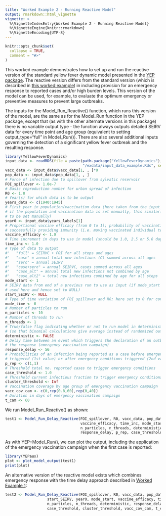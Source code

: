 ```yaml
---
title: "Worked Example 2 - Running Reactive Model"
output: rmarkdown::html_vignette
vignette: >
  %\VignetteIndexEntry{Worked Example 2 - Running Reactive Model}
  %\VignetteEngine{knitr::rmarkdown}
  %\VignetteEncoding{UTF-8}
---
```


```r
knitr::opts_chunk$set(
  collapse = TRUE,
  comment = "#>"
)
```

This worked example demonstrates how to set up and run the reactive version of the standard yellow fever dynamic model presented in the [YEP package](https://mrc-ide.github.io/YEP/index.html). The reactive version differs from the standard version (which is described in [this worked example](https://mrc-ide.github.io/YEP/articles/BWorkedExampleAModelRun.html)) in including provision for an emergency response to reported cases and/or high burden levels. This version of the model can be used, for example, to evaluate the optimum emergency or preventive measures to prevent large outbreaks.

The inputs for the Model_Run_Reactive() function, which runs this version of the model, are the same as for the Model_Run function in the YEP package, except that (as with the other alternate versions in this package) there is no variable output type - the function always outputs detailed SEIRV data for every time point and age group (equivalent to setting output_type="full" in Model_Run()). There are also several additional inputs governing the detection of a significant yellow fever outbreak and the resulting response.

```r
library(YellowFeverDynamics)
input_data <- readRDS(file = paste(path.package("YellowFeverDynamics"), 
                                   "/exdata/input_data_example.Rds", sep = ""))
vacc_data <- input_data$vacc_data[1, , ]*0
pop_data <- input_data$pop_data[1, , ]  
# Force of infection due to spillover from sylvatic reservoir
FOI_spillover <- 1.0e-7 
# Basic reproduction number for urban spread of infection
R0 <- 1.0             
# Year(s) for which data is to be output
years_data <- c(1940:1945)        
# First year in population/vaccination data (here taken from the input data set; 
# if the population and vaccination data is set manually, this similarly needs 
# to be set manually)
year0 <- input_data$years_labels[1]
# Proportional vaccine efficacy (from 0 to 1); probability of vaccination 
# successfully providing immunity (i.e. moving vaccinated individual to group V)
vaccine_efficacy <- 1.0      
# Time increment in days to use in model (should be 1.0, 2.5 or 5.0 days)
time_inc <- 1.0     
# Type of data to output
#'   "full" = SEIRVC + FOI for all steps and ages
#'   "case" = annual total new infections (C) summed across all ages
#'   "sero" = annual SEIRV
#'   "case+sero" = annual SEIRVC, cases summed across all ages
#'   "case_alt" = annual total new infections not combined by age
#'   "case_alt2" = total new infections combined by age for all steps
mode_start <- 1           
# SEIRV data from end of a previous run to use as input (if mode_start = 2; not 
# used here and hence set to NULL)
start_SEIRV <- NULL   
# Type of time variation of FOI_spillover and R0; here set to 0 for constant values
mode_time <- 0
# Number of particles to run
n_particles <- 10     
# Number of threads to run
n_threads <- 1   
# True/false flag indicating whether or not to run model in deterministic mode
# (so that binomial calculations give average instead of randomized output)
deterministic <- FALSE
# Delay time between an event which triggers the declaration of an outbreak and
# the response (emergency vaccination campaign)
response_delay <- 56
# Probabilities of an infection being reported as a case before emergency conditions
# triggered (1st value) or after emergency conditions triggered (2nd value)
p_rep <- c(1,1)
# Threshold total no. reported cases to trigger emergency conditions
case_threshold <- 1.0
# Threshold current infectious fraction to trigger emergency conditions
cluster_threshold <- Inf
# Vaccination coverage by age group of emergency vaccination campaign
vacc_cov_cam <- c(0,rep(0.8,60),rep(0,40))
# Duration in days of emergency vaccination campaign
t_cam <- 60
```

We run Model_Run_Reactive() as shown:

```r
test1 <- Model_Run_Delay_Reactive(FOI_spillover, R0, vacc_data, pop_data, years_data, year0,
                                  vaccine_efficacy, time_inc, mode_start, start_SEIRV, mode_time, 
                                  n_particles, n_threads, deterministic,
                                  response_delay, p_rep, case_threshold, cluster_threshold, vacc_cov_cam, t_cam)
```

As with YEP::Model_Run(), we can plot the output, including the application of the emergency vaccination campaign when the first case is reported:

```r
library(YEPaux)
plot <- plot_model_output(test1)
print(plot)
```

An alternative version of the reactive model exists which combines emergency response with the time delay approach described in [Worked Example 1](https://mrc-ide.github.io/YellowFeverDynamics/articles/BWorkedExampleAModelRunDelay.html):

```r
test2 <- Model_Run_Delay_Reactive(FOI_spillover, R0, vacc_data, pop_data, years_data,
                   start_SEIRV, year0, mode_start, vaccine_efficacy, time_inc, 
                   n_particles, n_threads, deterministic, response_delay, p_rep, 
                   case_threshold, cluster_threshold, vacc_cov_cam, t_cam)
```
